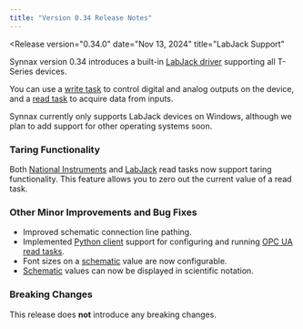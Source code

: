 ```yaml
---
title: "Version 0.34 Release Notes"
---
```



<Release
    version="0.34.0"
    date="Nov 13, 2024"
    title="LabJack Support"
>

<LabJack />

Synnax version 0.34 introduces a built-in [LabJack
driver](/reference/device-drivers/labjack) supporting all T-Series devices.

You can use a [write task](/reference/device-drivers/labjack/write-task) to control
digital and analog outputs on the device, and a [read
task](/reference/device-drivers/labjack/read-task) to acquire data from inputs.

Synnax currently only supports LabJack devices on Windows, although we plan to add
support for other operating systems soon.

### Taring Functionality

Both [National Instruments](/reference/device-drivers/ni) and
[LabJack](/reference/device-drivers/labjack) read tasks now support taring
functionality. This feature allows you to zero out the current value of a read task.

### Other Minor Improvements and Bug Fixes

- Improved schematic connection line pathing.
- Implemented [Python client](/reference/python-client) support for configuring and
  running [OPC UA read tasks](/reference/device-drivers/opc-ua/read-task).
- Font sizes on a [schematic](/reference/console/schematics) value are now configurable.
- [Schematic](/reference/console/schematics) values can now be displayed in scientific
  notation.

### Breaking Changes

This release does **not** introduce any breaking changes.

</Release>
